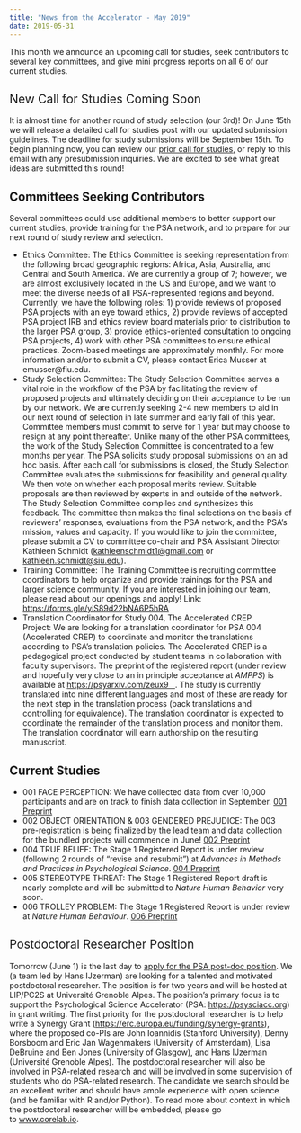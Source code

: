 ```yaml
---
title: "News from the Accelerator - May 2019"
date: 2019-05-31
---
```


This month we announce an upcoming call for studies, seek contributors to several key committees, and give mini progress reports on all 6 of our current studies.
<h2><span style="font-weight:400;">New Call for Studies Coming Soon</span></h2>
<span style="font-weight:400;">It is almost time for another round of study selection (our 3rd)! On June 15th we will release a detailed call for studies post with our updated submission guidelines. The deadline for study submissions will be September 15th. To begin planning now, you can review our <a href="https://psysciacc.org/2018/04/30/the-psychological-science-accelerator-call-for-study-submissions-deadline-june-20th/" target="_blank" rel="noopener">prior call for studies</a>, or reply to this email with any presubmission inquiries. We are excited to see what great ideas are submitted this round!</span>
<h2>Committees Seeking Contributors</h2>
<span style="font-weight:400;">Several committees could use additional members to better support our current studies, provide training for the PSA network, and to prepare for our next round of study review and selection.</span>
<ul>
	<li><span style="font-weight:400;">Ethics Committee: </span>The Ethics Committee is seeking representation from the following broad geographic regions: Africa, Asia, Australia, and Central and South America. We are currently a group of 7; however, we are almost exclusively located in the US and Europe, and we want to meet the diverse needs of all PSA-represented regions and beyond. Currently, we have the following roles: 1) provide reviews of proposed PSA projects with an eye toward ethics, 2) provide reviews of accepted PSA project IRB and ethics review board materials prior to distribution to the larger PSA group, 3) provide ethics-oriented consultation to ongoing PSA projects, 4) work with other PSA committees to ensure ethical practices. Zoom-based meetings are approximately monthly. For more information and/or to submit a CV, please contact Erica Musser at <span style="font-weight:400;">emusser@fiu.edu.</span></li>
	<li>Study Selection Committee: The Study Selection Committee serves a vital role in the workflow of the PSA by facilitating the review of proposed projects and ultimately deciding on their acceptance to be run by our network. We are currently seeking 2-4 new members to aid in our next round of selection in late summer and early fall of this year. Committee members must commit to serve for 1 year but may choose to resign at any point thereafter. Unlike many of the other PSA committees, the work of the Study Selection Committee is concentrated to a few months per year. The PSA solicits study proposal submissions on an ad hoc basis. After each call for submissions is closed, the Study Selection Committee evaluates the submissions for feasibility and general quality. We then vote on whether each proposal merits review. Suitable proposals are then reviewed by experts in and outside of the network. The Study Selection Committee compiles and synthesizes this feedback. The committee then makes the final selections on the basis of reviewers’ responses, evaluations from the PSA network, and the PSA’s mission, values and capacity. If you would like to join the committee, please submit a CV to committee co-chair and PSA Assistant Director Kathleen Schmidt (<a href="mailto:kathleenschmidt1@gmail.com">kathleenschmidt1@gmail.com</a> or <a href="mailto:kathleen.schmidt@siu.edu">kathleen.schmidt@siu.edu</a>).</li>
	<li><span style="font-weight:400;">Training Committee: </span><span style="font-weight:400;">The Training Committee is recruiting committee coordinators to help organize and provide trainings for the PSA and larger science community. If you are interested in joining our team, please read about our openings and apply! </span>Link: <a href="https://forms.gle/yiS89d22bNA6P5hRA"><span>https://forms.gle/yiS89d22bNA6P5hRA</span></a></li>
	<li><span style="font-weight:400;">Translation Coordinator for Study 004, The Accelerated CREP Project: </span>We are looking for a translation coordinator for PSA 004 (Accelerated CREP) to coordinate and monitor the translations according to PSA’s translation policies. The Accelerated CREP is a pedagogical project conducted by student teams in collaboration with faculty supervisors. The preprint of the registered report (under review and hopefully very close to an in principle acceptance at <em>AMPPS</em>) is available at <a href="https://psyarxiv.com/zeux9"><span>https://psyarxiv.com/zeux9   </span></a><span style="font-weight:400;">. The study is currently translated into nine different languages and most of these are ready for the next step in the translation process (back translations and controlling for equivalence). The translation coordinator is expected to coordinate the remainder of the translation process and monitor them. The translation coordinator will earn authorship on the resulting manuscript.</span></li>
</ul>
<h2>Current Studies</h2>
<ul>
	<li>001 FACE PERCEPTION: We have collected data from over 10,000 participants and are on track to finish data collection in September. <a href="https://psyarxiv.com/n26dy/" target="_blank" rel="noopener">001 Preprint</a></li>
	<li>002 OBJECT ORIENTATION &amp; 003 GENDERED PREJUDICE: The 003 pre-registration is being finalized by the lead team and data collection for the bundled projects will commence in June! <a href="https://psyarxiv.com/t2pjv" target="_blank" rel="noopener">002 Preprint</a></li>
	<li>004 TRUE BELIEF: The Stage 1 Registered Report is under review (following 2 rounds of "revise and resubmit") at <em>Advances in Methods and Practices in Psychological Science</em>. <a href="https://psyarxiv.com/zeux9" target="_blank" rel="noopener">004 Preprint</a></li>
	<li>005 STEREOTYPE THREAT: The Stage 1 Registered Report draft is nearly complete and will be submitted to <em>Nature Human Behavior</em> very soon.</li>
	<li>006 TROLLEY PROBLEM: The Stage 1 Registered Report is under review at <em>Nature Human Behaviour</em>. <a href="https://psyarxiv.com/9uaqm/" target="_blank" rel="noopener">006 Preprint</a></li>
</ul>
<h2><span style="font-weight:400;">Postdoctoral Researcher Position</span></h2>
Tomorrow (June 1) is the last day to <a href="https://euraxess.ec.europa.eu/jobs/410163" target="_blank" rel="noopener">apply for the PSA post-doc position</a>. We (a team led by Hans IJzerman) are looking for a talented and motivated postdoctoral researcher. The position is for two years and will be hosted at LIP/PC2S at Université Grenoble Alpes. The position’s primary focus is to support the Psychological Science Accelerator (PSA: <a href="https://psysciacc.org/">https://psysciacc.org</a>) in grant writing. The first priority for the postdoctoral researcher is to help write a Synergy Grant (<a href="https://erc.europa.eu/funding/synergy-grants">https://erc.europa.eu/funding/synergy-grants</a>), where the proposed co-PIs are John Ioannidis (Stanford University), Denny Borsboom and Eric Jan Wagenmakers (University of Amsterdam), Lisa DeBruine and Ben Jones (University of Glasgow), and Hans IJzerman (Université Grenoble Alpes). The postdoctoral researcher will also be involved in PSA-related research and will be involved in some supervision of students who do PSA-related research. The candidate we search should be an excellent writer and should have ample experience with open science (and be familiar with R and/or Python). To read more about context in which the postdoctoral researcher will be embedded, please go to <a href="http://www.corelab.io/">www.corelab.io</a>.
